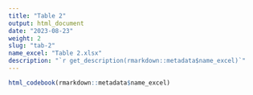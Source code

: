 ```yaml
---
title: "Table 2"
output: html_document
date: "2023-08-23"
weight: 2
slug: "tab-2"
name_excel: "Table 2.xlsx"
description: "`r get_description(rmarkdown::metadata$name_excel)`"
---
```


```r
html_codebook(rmarkdown::metadata$name_excel)
```
